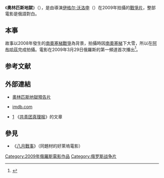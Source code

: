 {{expand|time=2018-05-15T12:43:58+00:00}}
{{Infobox film
| name           = 奧林匹斯地獄
| image          = Olympus Inferno.jpg
| image_size     =
| caption        =
| director       = {{Link-ru|伊戈爾·沃洛申|Волошин, Игорь Павлович}}
| producer       =
| writer         =
| narrator       =
| starring       = {{Link-ru|大衛·亨利 (1979年)|Давид, Генри|大衛·亨利}}<br>{{Link-ru|波利娜·菲洛年科|Филоненко, Полина Юрьевна}}
| music          =
| cinematography =
| editing        =
| distributor    =
| released       = 2009年
| runtime        = 85分鐘
| country        = 俄羅斯
| language       = 俄語
| budget         =
| gross          =
| preceded_by    =
| followed_by    =
}}

《'''奧林匹斯地獄'''》（{{lang-ru|Олимпиус инферно}}），是由導演[[伊格尔·沃洛申|伊格尔·沃洛申]]（{{Link-ru|Игорь Волошин}}）在2009年拍攝的[[戰爭片|戰爭片]]，整部電影是俄語對白。

== 本事 ==
故事以2008年發生的[[2008年南奥塞梯战争|南奧塞梯戰爭]]為背景，拍攝時因[[南奧塞梯|南奧塞梯]]下大雪，所以在[[阿布哈茲|阿布哈茲]]完成拍攝。電影在2009年3月29日俄羅斯的第一頻道首次播出<ref>{{zh-cn}}{{zh-hant}}{{cite web|url=http://big5.rusnews.cn/eguoxinwen/eluosi_wenhua/20090331/42441228.html|title=俄第一頻道播出了南奧塞梯戰爭題材電影|publisher=俄羅斯新聞網|accessdate=2009-03-31|date=2011-08-19}}{{dead link|date=2017年12月 |bot=InternetArchiveBot |fix-attempted=yes }}</ref>。

== 参考文献 ==
{{Reflist}}

== 外部連結 ==
* {{ru}}[http://rutube.ru/tracks/1666067.html?v=6810e9653fb509ba150113004de72366&autoStart=true&bmstart=1000 奧林匹斯地獄預告片]{{Dead link|date=2019年10月 |bot=InternetArchiveBot |fix-attempted=yes }}
* {{en}} [http://www.imdb.com/title/tt1639405/ imdb.com] {{Wayback|url=http://www.imdb.com/title/tt1639405/ |date=20180116212552 }}
* {{ru}} [http://kp.ru/daily/24268/464723/] {{Wayback|url=http://kp.ru/daily/24268/464723/ |date=20200922020730 }} 《[[共青团真理报|共青团真理报]]》的文章

== 參見 ==
* 《[[八月戰事|八月戰事]]》（同題材的好萊塢電影）

[[Category:2009年俄羅斯電影作品|Category:2009年俄羅斯電影作品]]
[[Category:俄罗斯战争片|Category:俄罗斯战争片]]